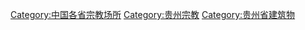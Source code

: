 [[Category:中国各省宗教场所|Category:中国各省宗教场所]]
[[Category:贵州宗教|Category:贵州宗教]]
[[Category:贵州省建筑物|Category:贵州省建筑物]]